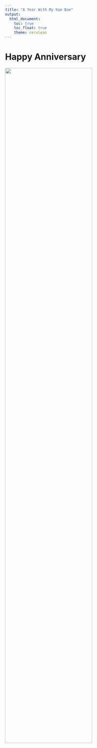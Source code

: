 ```yaml
---
title: "A Year With My Kae Bae"
output: 
  html_document:
    toc: true
    toc_float: true
    theme: cerulean
---
```


# Happy Anniversary

<img src="pics/pic1.jpg" style="width:75%">
